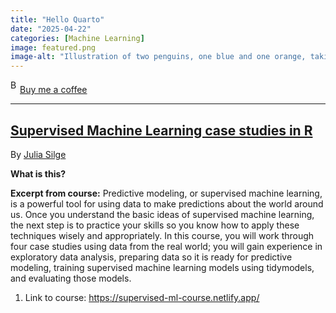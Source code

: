 ```yaml
---
title: "Hello Quarto"
date: "2025-04-22"
categories: [Machine Learning]
image: featured.png
image-alt: "Illustration of two penguins, one blue and one orange, taking a selfie with a selfie stick. The moon in the background looks like the Quarto logo."
---
```



<link href="https://fonts.googleapis.com/css?family=Cookie" rel="stylesheet"><a class="bmc-button" target="_blank" href="https://www.buymeacoffee.com/JoscelinRocha">![Buy me a coffee](https://cdn.buymeacoffee.com/buttons/bmc-new-btn-logo.svg){alt="Buy me a coffee" width="15" height="21"}Buy me a coffee</a>

------------------------------------------------------------------------


## [Supervised Machine Learning case studies in R](https://supervised-ml-course.netlify.app/)

By [Julia Silge](https://supervised-ml-course.netlify.app/)

**What is this?**

**Excerpt from course:** Predictive modeling, or supervised machine learning, is a powerful tool for using data to make predictions about the world around us.
Once you understand the basic ideas of supervised machine learning, the next step is to practice your skills so you know how to apply these techniques wisely and appropriately.
In this course, you will work through four case studies using data from the real world; you will gain experience in exploratory data analysis, preparing data so it is ready for predictive modeling, training supervised machine learning models using tidymodels, and evaluating those models.

1.  Link to course: <https://supervised-ml-course.netlify.app/>